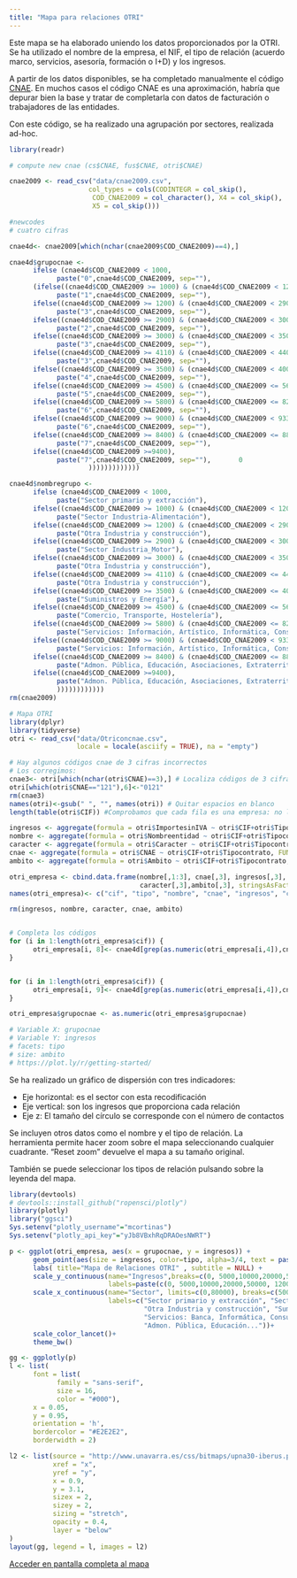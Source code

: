 ```yaml
---
title: "Mapa para relaciones OTRI"
---
```


Este mapa se ha elaborado uniendo los datos proporcionados por la OTRI. Se ha utilizado el nombre de la empresa, el NIF, el tipo de relación (acuerdo marco, servicios, asesoría, formación o I+D) y los ingresos.

A partir de los datos disponibles, se ha completado manualmente el código <a href="https://www.cnae.com.es/lista-actividades.php" target="_blank">CNAE</a>. En muchos casos el código CNAE es una aproximación, habría que depurar bien la base y tratar de completarla con datos de facturación o trabajadores de las entidades.

Con este código, se ha realizado una agrupación por sectores, realizada ad-hoc. 

```r
library(readr)

# compute new cnae (cs$CNAE, fus$CNAE, otri$CNAE)

cnae2009 <- read_csv("data/cnae2009.csv", 
                    col_types = cols(CODINTEGR = col_skip(), 
                     COD_CNAE2009 = col_character(), X4 = col_skip(), 
                     X5 = col_skip()))

#newcodes
# cuatro cifras

cnae4d<- cnae2009[which(nchar(cnae2009$COD_CNAE2009)==4),]

cnae4d$grupocnae <- 
      ifelse (cnae4d$COD_CNAE2009 < 1000,
            paste("0",cnae4d$COD_CNAE2009, sep=""),
      (ifelse((cnae4d$COD_CNAE2009 >= 1000) & (cnae4d$COD_CNAE2009 < 1200), 
            paste("1",cnae4d$COD_CNAE2009, sep=""),
      ifelse((cnae4d$COD_CNAE2009 >= 1200) & (cnae4d$COD_CNAE2009 < 2900), 
            paste("3",cnae4d$COD_CNAE2009, sep=""),
      ifelse((cnae4d$COD_CNAE2009 >= 2900) & (cnae4d$COD_CNAE2009 < 3000), 
            paste("2",cnae4d$COD_CNAE2009, sep=""),
      ifelse((cnae4d$COD_CNAE2009 >= 3000) & (cnae4d$COD_CNAE2009 < 3500), 
            paste("3",cnae4d$COD_CNAE2009, sep=""),
      ifelse((cnae4d$COD_CNAE2009 >= 4110) & (cnae4d$COD_CNAE2009 < 4400), 
            paste("3",cnae4d$COD_CNAE2009, sep=""),
      ifelse((cnae4d$COD_CNAE2009 >= 3500) & (cnae4d$COD_CNAE2009 < 4000), 
            paste("4",cnae4d$COD_CNAE2009, sep=""), 
      ifelse((cnae4d$COD_CNAE2009 >= 4500) & (cnae4d$COD_CNAE2009 <= 5630), 
            paste("5",cnae4d$COD_CNAE2009, sep=""),
      ifelse((cnae4d$COD_CNAE2009 >= 5800) & (cnae4d$COD_CNAE2009 <= 8299), 
            paste("6",cnae4d$COD_CNAE2009, sep=""),       
      ifelse((cnae4d$COD_CNAE2009 >= 9000) & (cnae4d$COD_CNAE2009 < 9330), 
            paste("6",cnae4d$COD_CNAE2009, sep=""), 
      ifelse((cnae4d$COD_CNAE2009 >= 8400) & (cnae4d$COD_CNAE2009 <= 8899), 
            paste("7",cnae4d$COD_CNAE2009, sep=""),       
      ifelse((cnae4d$COD_CNAE2009 >=9400), 
            paste("7",cnae4d$COD_CNAE2009, sep=""),       0
                    )))))))))))))

cnae4d$nombregrupo <- 
      ifelse (cnae4d$COD_CNAE2009 < 1000,
            paste("Sector primario y extracción"),
      ifelse((cnae4d$COD_CNAE2009 >= 1000) & (cnae4d$COD_CNAE2009 < 1200), 
            paste("Sector Industria-Alimentación"),
      ifelse((cnae4d$COD_CNAE2009 >= 1200) & (cnae4d$COD_CNAE2009 < 2900), 
            paste("Otra Industria y construcción"),
      ifelse((cnae4d$COD_CNAE2009 >= 2900) & (cnae4d$COD_CNAE2009 < 3000), 
            paste("Sector Industria_Motor"),
      ifelse((cnae4d$COD_CNAE2009 >= 3000) & (cnae4d$COD_CNAE2009 < 3500), 
            paste("Otra Industria y construcción"),
      ifelse((cnae4d$COD_CNAE2009 >= 4110) & (cnae4d$COD_CNAE2009 <= 4400), 
            paste("Otra Industria y construcción"),
      ifelse((cnae4d$COD_CNAE2009 >= 3500) & (cnae4d$COD_CNAE2009 <= 4000), 
            paste("Suministros y Energía"), 
      ifelse((cnae4d$COD_CNAE2009 >= 4500) & (cnae4d$COD_CNAE2009 <= 5630), 
            paste("Comercio, Transporte, Hostelería"),
      ifelse((cnae4d$COD_CNAE2009 >= 5800) & (cnae4d$COD_CNAE2009 <= 8299), 
            paste("Servicios: Información, Artístico, Informática, Consultoría, Financieros"),       
      ifelse((cnae4d$COD_CNAE2009 >= 9000) & (cnae4d$COD_CNAE2009 < 9330), 
            paste("Servicios: Información, Artístico, Informática, Consultoría, Financieros"), 
      ifelse((cnae4d$COD_CNAE2009 >= 8400) & (cnae4d$COD_CNAE2009 <= 8899), 
            paste("Admon. Pública, Educación, Asociaciones, Extraterrit"),       
      ifelse((cnae4d$COD_CNAE2009 >=9400), 
            paste("Admon. Pública, Educación, Asociaciones, Extraterrit"), 0
            ))))))))))))
rm(cnae2009)

# Mapa OTRI
library(dplyr)
library(tidyverse)
otri <- read_csv("data/Otriconcnae.csv", 
                 locale = locale(asciify = TRUE), na = "empty")

# Hay algunos códigos cnae de 3 cifras incorrectos
# Los corregimos:
cnae3<- otri[which(nchar(otri$CNAE)==3),] # Localiza códigos de 3 cifras
otri[which(otri$CNAE=="121"),6]<-"0121"
rm(cnae3)
names(otri)<-gsub(" ", "", names(otri)) # Quitar espacios en blanco
length(table(otri$CIF)) #Comprobamos que cada fila es una empresa: no lo es

ingresos <- aggregate(formula = otri$ImportesinIVA ~ otri$CIF+otri$Tipocontrato, FUN = sum)
nombre <- aggregate(formula = otri$Nombreentidad ~ otri$CIF+otri$Tipocontrato, FUN = last)
caracter <- aggregate(formula = otri$Caracter ~ otri$CIF+otri$Tipocontrato, FUN = last)
cnae <- aggregate(formula = otri$CNAE ~ otri$CIF+otri$Tipocontrato, FUN = last)
ambito <- aggregate(formula = otri$Ambito ~ otri$CIF+otri$Tipocontrato, FUN = last)

otri_empresa <- cbind.data.frame(nombre[,1:3], cnae[,3], ingresos[,3], 
                                 caracter[,3],ambito[,3], stringsAsFactors = FALSE )
names(otri_empresa)<- c("cif", "tipo", "nombre", "cnae", "ingresos", "caracter", "ambito")

rm(ingresos, nombre, caracter, cnae, ambito)


# Completa los códigos
for (i in 1:length(otri_empresa$cif)) {
      otri_empresa[i, 8]<- cnae4d[grep(as.numeric(otri_empresa[i,4]),cnae4d$grupocnae),3]
}


for (i in 1:length(otri_empresa$cif)) {
      otri_empresa[i, 9]<- cnae4d[grep(as.numeric(otri_empresa[i,4]),cnae4d$grupocnae),4]
}

otri_empresa$grupocnae <- as.numeric(otri_empresa$grupocnae)

# Variable X: grupocnae
# Variable Y: ingresos
# facets: tipo
# size: ambito
# https://plot.ly/r/getting-started/
```

Se ha realizado un gráfico de dispersión con tres indicadores:

- Eje horizontal: es el sector con esta recodificación
- Eje vertical: son los ingresos que proporciona cada relación
- Eje z: El tamaño del círculo se corresponde con el número de contactos

Se incluyen otros datos como el nombre y el tipo de relación. La herramienta permite hacer zoom sobre el mapa seleccionando cualquier cuadrante. "Reset zoom" devuelve el mapa a su tamaño original.

También se puede seleccionar los tipos de relación  pulsando sobre la leyenda del mapa.

```r
library(devtools)
# devtools::install_github("ropensci/plotly")
library(plotly)
library("ggsci")
Sys.setenv("plotly_username"="mcortinas")
Sys.setenv("plotly_api_key"="yJb8VBxhRqDRAOesNWRT")

p <- ggplot(otri_empresa, aes(x = grupocnae, y = ingresos)) +
      geom_point(aes(size = ingresos, color=tipo, alpha=3/4, text = paste("Nombre:", otri_empresa$nombre))) +
      labs( title="Mapa de Relaciones OTRI" , subtitle = NULL) +
      scale_y_continuous(name="Ingresos",breaks=c(0, 5000,10000,20000,50000, 100000, 150000),
                         labels=paste(c(0, 5000,10000,20000,50000, 120000, 150000),"\U20AC", sep=""))+
      scale_x_continuous(name="Sector", limits=c(0,80000), breaks=c(500,12000,22000,32000, 43000,54000,66000,78000),
                         labels=c("Sector primario y extracción", "Sector Industria-Alimentación", "Sector Industria_Motor",
                                  "Otra Industria y construcción", "Suministros y Energía", "Comercio, Transporte, Hostelería",
                                  "Servicios: Banca, Informática, Consultoría...",
                                  "Admon. Pública, Educación..."))+
      scale_color_lancet()+
      theme_bw()

gg <- ggplotly(p)
l <- list(
      font = list(
            family = "sans-serif",
            size = 16,
            color = "#000"),
      x = 0.05, 
      y = 0.95, 
      orientation = 'h',
      bordercolor = "#E2E2E2",
      borderwidth = 2)

l2 <- list(source = "http://www.unavarra.es/css/bitmaps/upna30-iberus.png?raw=true",
           xref = "x",
           yref = "y",
           x = 0.9,
           y = 3.1,
           sizex = 2,
           sizey = 2,
           sizing = "stretch",
           opacity = 0.4,
           layer = "below"
)
layout(gg, legend = l, images = l2)
```



<a href="maps/mapaotri.html" target="_blank">Acceder en pantalla completa al mapa</a>